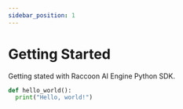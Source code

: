 ```yaml
---
sidebar_position: 1
---
```



# Getting Started 
Getting stated with Raccoon AI Engine Python SDK.


<Tabs groupId="client-language">
  <TabItem value="py" label="Python">

  ```py
  def hello_world():
    print("Hello, world!")
  ```

  </TabItem>
</Tabs>
